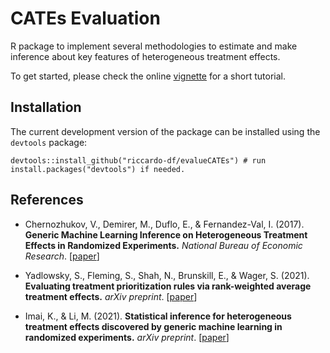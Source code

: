 # CATEs Evaluation

R package to implement several methodologies to estimate and make inference about key features of heterogeneous treatment effects.

To get started, please check the online [vignette](https://riccardo-df.github.io/evalueCATEs/articles/evalue-cates-short-tutorial.html) for a short tutorial.

## Installation  
The current development version of the package can be installed using the `devtools` package:

```
devtools::install_github("riccardo-df/evalueCATEs") # run install.packages("devtools") if needed.
```

## References

- Chernozhukov, V., Demirer, M., Duflo, E., & Fernandez-Val, I. (2017).
<b>Generic Machine Learning Inference on Heterogeneous Treatment Effects in Randomized Experiments.</b>
<i>National Bureau of Economic Research</i>.
[<a href="https://www.nber.org/papers/w24678">paper</a>]

- Yadlowsky, S., Fleming, S., Shah, N., Brunskill, E., & Wager, S. (2021).
<b>Evaluating treatment prioritization rules via rank-weighted average treatment effects.</b>
<i>arXiv preprint</i>.
[<a href="https://arxiv.org/abs/2111.07966">paper</a>]

- Imai, K., & Li, M. (2021).
<b>Statistical inference for heterogeneous treatment effects discovered by generic machine learning in randomized experiments.</b>
<i>arXiv preprint</i>.
[<a href="https://arxiv.org/abs/2203.14511">paper</a>]
